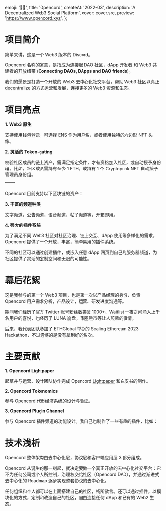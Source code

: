 
  emoji: '🏴‍☠️',
  title: 'Opencord',
  createAt: '2022-03',
  description: 'A Decentralized Web3 Social Platform',
  cover: cover.src,
  preview: 'https://www.opencord.xyz',
};

# 项目简介

简单来讲，这是一个 Web3 版本的 Discord。

Opencord 名称的寓意，是指成为连接起 DAO 社区，dApp 开发者 和 Web3 共建者的开放纽带 (**Connecting DAOs, DApps and DAO friends**)。

我们的愿景是打造一个开放的 Web3 去中心化社交平台，帮助 Web3 社区以真正 decentralize 的方式运营和发展，连接更多的 Web3 资源和生态。

# 项目亮点

**1. Web3 原生**

支持使用钱包登录，可选择 ENS 作为用户名，或者使用独特的六边形 NFT 头像。


<BaseImage src={profile.src} alt="个人主页 Web3 Identity Showcase" />

**2. 灵活的 Token-gating**

校验社区成员的链上资产，需满足指定条件，才有资格加入社区，或自动授予身份组。比如，社区成员需持有至少 1 ETH，或持有 1 个 Cryptopunk NFT 自动授予管理员身份组。



| <TableImage src={server.src} /> | <TableImage src={join.src} /> |
| :-----------------------------: | :---------------------------: |

Opencord 目前支持以下区块链的资产：


<BaseImage src={chains.src} alt="Token-gating 多链支持" />

**3. 丰富的频道种类**

文字频道，公告频道，语音频道，帖子频道等，开箱即用。


<BaseImage src={text.src} alt="文字频道" />


<BaseImage src={voice.src} alt="语音频道" />


<BaseImage src={forum.src} alt="帖子频道" />

**4. 强大的插件系统**

为了满足不同 Web3 社区对社区治理、链上交互、dApp 使用等多样化的需求，Opencord 提供了一个开放，丰富，简单易用的插件系统。

不同的社区可以通过创建插件，或嵌入任意 dApp 网页到自己的服务器频道，为社区提供了灵活的定制空间和无限的可能性。


<BaseImage src={kyberswap.src} alt="KyberSwap" />


<BaseImage src={opensea.src} alt="OpenSea" />


<BaseImage src={stableDiffusion.src} alt="Stable Diffusion" />

# 幕后花絮

这是我参与的第一个 Web3 项目，也是第一次以产品经理的身份，负责 Opencord 用户需求分析，产品设计，运营、研发进度沟通等。

期间我们经历了官方 Twitter 账号粉丝数突破 1000+，Waitlist 一夜之间涌入上千名用户的喜悦，也经历了 LUNA 崩盘，币圈熊市等让人煎熬的事情。

后来，我代表团队参加了 ETHGlobal 举办的 Scaling Ethereum 2023 Hackathon，不过遗憾的是没有拿到好的名次。

# 主要贡献

**1. Opencord Lightpaper**

起草并与运营、设计团队协作完成 Opencord [Lightpaper](https://www.opencord.xyz/lightpaper/) 和白皮书的制作。


<a href="https://www.opencord.xyz/lightpaper/" target="_blank">
  <BaseImage src={lightpaper.src} alt="Opencord Lightpaper" />
</a>

**2. Opencord Tokenomics**

参与 Opencord 代币经济系统的设计与验证。


<BaseImage src={token.src} />


<BaseImage src={schedule.src} alt="10 Year Token Release Schedule" />

**3. Opencord Plugin Channel**

参与 Opencord 插件频道的功能设计。我自己也制作了一些有趣的插件，比如：


<BaseImage src={cryptoHeatmap.src} alt="Crypto Heatmap" />


<BaseImage src={chat.src} alt="WeChat GPT" />

# 技术浅析

Opencord 整体架构由去中心化层，协议层和客户端应用层 3 部分组成。


<BaseImage src={architecture.src} alt="Opencord Architecture" />

Opencord 从诞生的那一刻起，就决定要做一个真正开放的去中心化社交平台：它不为任何公司或个人所控制，治理权交给社区（Opencord DAO），并通过渐进式去中心化的 Roadmap 逐步实现整套协议的去中心化。

任何组织和个人都可以在上面搭建自己的社区，畅所欲言。还可以通过插件，以模块化的方式，定制和改造自己的社区，自由连接任何 dApp 和已有的 Web2 生态。


<BaseImage src={banner.src} alt="共创未来" />
